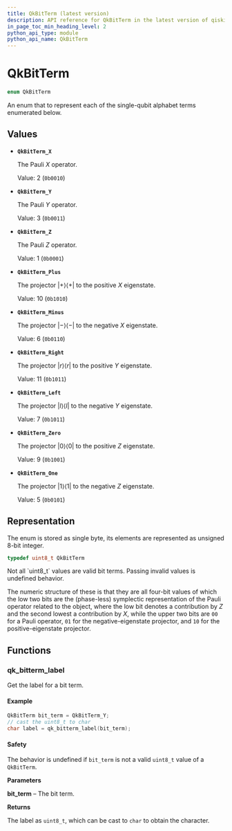 ```yaml
---
title: QkBitTerm (latest version)
description: API reference for QkBitTerm in the latest version of qiskit-c
in_page_toc_min_heading_level: 2
python_api_type: module
python_api_name: QkBitTerm
---
```


# QkBitTerm

```c
enum QkBitTerm
```

An enum that to represent each of the single-qubit alphabet terms enumerated below.

## Values

*   **`QkBitTerm_X`**

    The Pauli $X$ operator.

    Value: 2 (`0b0010`)

*   **`QkBitTerm_Y`**

    The Pauli $Y$ operator.

    Value: 3 (`0b0011`)

*   **`QkBitTerm_Z`**

    The Pauli $Z$ operator.

    Value: 1 (`0b0001`)

*   **`QkBitTerm_Plus`**

    The projector $\lvert +\rangle\langle +\rvert$ to the positive $X$ eigenstate.

    Value: 10 (`0b1010`)

*   **`QkBitTerm_Minus`**

    The projector $\lvert -\rangle\langle -\rvert$ to the negative $X$ eigenstate.

    Value: 6 (`0b0110`)

*   **`QkBitTerm_Right`**

    The projector $\lvert r\rangle\langle r\rvert$ to the positive $Y$ eigenstate.

    Value: 11 (`0b1011`)

*   **`QkBitTerm_Left`**

    The projector $\lvert l\rangle\langle l\rvert$ to the negative $Y$ eigenstate.

    Value: 7 (`0b1011`)

*   **`QkBitTerm_Zero`**

    The projector $\lvert 0\rangle\langle 0\rvert$ to the positive $Z$ eigenstate.

    Value: 9 (`0b1001`)

*   **`QkBitTerm_One`**

    The projector $\lvert 1\rangle\langle 1\rvert$ to the negative $Z$ eigenstate.

    Value: 5 (`0b0101`)

## Representation

The enum is stored as single byte, its elements are represented as unsigned 8-bit integer.

```c
typedef uint8_t QkBitTerm
```

<Admonition title="Warning" type="caution">
  Not all `uint8_t` values are valid bit terms. Passing invalid values is undefined behavior.
</Admonition>

The numeric structure of these is that they are all four-bit values of which the low two bits are the (phase-less) symplectic representation of the Pauli operator related to the object, where the low bit denotes a contribution by $Z$ and the second lowest a contribution by $X$, while the upper two bits are `00` for a Pauli operator, `01` for the negative-eigenstate projector, and `10` for the positive-eigenstate projector.

## Functions

### qk\_bitterm\_label

<Function id="qk_bitterm_label" signature="uint8_t qk_bitterm_label(QkBitTerm bit_term)">
  Get the label for a bit term.

  <span id="group___qk_bit_term_1autotoc_md46" />

  #### Example

  ```c
  QkBitTerm bit_term = QkBitTerm_Y;
  // cast the uint8_t to char
  char label = qk_bitterm_label(bit_term);
  ```

  <span id="group___qk_bit_term_1autotoc_md47" />

  #### Safety

  <span id="group___qk_bit_term_1autotoc_md47" />

  The behavior is undefined if `bit_term` is not a valid `uint8_t` value of a `QkBitTerm`.

  **Parameters**

  **bit\_term** – The bit term.

  **Returns**

  The label as `uint8_t`, which can be cast to `char` to obtain the character.
</Function>

